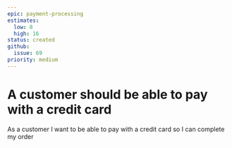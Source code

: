 ```yaml
---
epic: payment-processing
estimates:
  low: 8
  high: 16
status: created
github:
  issue: 69
priority: medium
---
```

# A customer should be able to pay with a credit card

As a customer I want to be able to pay with a credit card so I can complete my order
